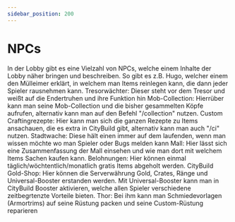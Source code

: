 ```yaml
---
sidebar_position: 200
---
```




# NPCs
In der Lobby gibt es eine Vielzahl von NPCs, welche einem Inhalte der Lobby näher bringen und beschreiben. 
So gibt es z.B. Hugo, welcher einem den Mülleimer erklärt, in welchem man Items reinlegen kann, die dann jeder Spieler rausnehmen kann. 
Tresorwächter: Dieser steht vor dem Tresor und weißt auf die Endertruhen und ihre Funktion hin
Mob-Collection: Hierrüber kann man seine Mob-Collection und die bisher gesammelten Köpfe aufrufen, alternativ kann man auf den Befehl "/collection" nutzen. 
Custom Craftingrezepte: Hier kann man sich die ganzen Rezepte zu Items ansachauen, die es extra in CityBuild gibt, alternativ kann man auch "/ci" nutzen.
Stadtwache: Diese hält einen immer auf dem laufenden, wenn man wissen möchte wo man Spieler oder Bugs melden kann
Mall: Hier lässt sich eine Zusammenfassung der Mall einsehen und wie man dort mit welchem Items Sachen kaufen kann.
Belohnungen: Hier können einmal täglich/wöchtentlich/monatlich gratis Items abgeholt werden.
CityBuild Gold-Shop: Hier können die Serverwährung Gold, Crates, Ränge und Universal-Booster erstanden werden. Mit Universal-Booster kann man in CityBuild Booster aktivieren, welche allen Spieler verschiedene zeitbegrtenzte Vorteile bieten.
Thor: Bei ihm kann man Schmiedevorlagen (Armortrims) auf seine Rüstung packen und seine Custom-Rüstung reparieren
